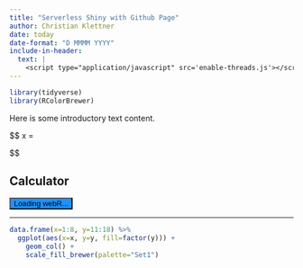 ```yaml
---
title: "Serverless Shiny with Github Page"
author: Christian Klettner
date: today
date-format: "D MMMM YYYY"
include-in-header: 
  text: |
    <script type="application/javascript" src='enable-threads.js'></script>
---
```


```r
library(tidyverse)
library(RColorBrewer)
```


Here is some introductory text content.

$$
x = \frac{-b \pm \sqrt{b^2 - 4ac}}{2a}

$$

## Calculator

```{=html}
<button class="btn btn-success btn-sm" type="button" style="background-color: dodgerblue" id="statusButton">
  <i class="fas fa-spinner fa-spin"></i>
  Loading webR...
</button>
<div id="iframeContainer"></div>
<script defer src="https://use.fontawesome.com/releases/v5.15.4/js/all.js" integrity="sha384-rOA1PnstxnOBLzCLMcre8ybwbTmemjzdNlILg8O7z1lUkLXozs4DHonlDtnE7fpc" crossorigin="anonymous"></script>

<script type="module">

  import { WebR } from 'https://webr.r-wasm.org/latest/webr.mjs';

  const webR = new WebR();
  // TODO
  const shinyScriptURL = 'https://raw.githubusercontent.com/kletts/macroeconomics/master/app.R'
  const shinyScriptName = 'app.R'

  let webSocketHandleCounter = 0;
  let webSocketRefs = {};

  const loadShiny = async () => {
    try {
      document.getElementById('statusButton').innerHTML = `
        <i class="fas fa-spinner fa-spin"></i>
        Setting up websocket proxy and register service worker`;

      class WebSocketProxy {
        url;
        handle;
        bufferedAmount;
        readyState;
        constructor(_url) {
          this.url = _url
          this.handle = webSocketHandleCounter++;
          this.bufferedAmount = 0;
          this.shelter = null;
          webSocketRefs[this.handle] = this;

          webR.evalRVoid(`
                        onWSOpen <- options('webr_httpuv_onWSOpen')[[1]]
                        if (!is.null(onWSOpen)) {
                          onWSOpen(${this.handle},list(handle = ${this.handle}))
                        }`)
                        
          setTimeout(() => { 
            this.readyState = 1;
            this.onopen()}, 
            0);
        }

        async send(msg) {
          webR.evalRVoid(`
          onWSMessage <- options('webr_httpuv_onWSMessage')[[1]]
          if (!is.null(onWSMessage)) {onWSMessage(${this.handle}, FALSE, '${msg}')}
          `)
        }
      }

      await webR.init();
      console.log('webR ready');

      (async () => {
        for (; ;) {
          const output = await webR.read();
          switch (output.type) {
            case 'stdout':
              console.log(output.data)
              break;
            case 'stderr':
              console.log(output.data)
              break;
            case '_webR_httpuv_TcpResponse':
              const registration = await navigator.serviceWorker.getRegistration();
              registration.active.postMessage({
                type: "wasm-http-response",
                uuid: output.uuid,
                response: output.data,
              });
              break;
            case '_webR_httpuv_WSResponse':
              const event = { data: output.data.message };
              webSocketRefs[output.data.handle].onmessage(event);
              console.log(event)
              break;
          }
        }
      })();
      // TODO
      const registration = await navigator.serviceWorker.register('/macroeconomics/httpuv-serviceworker.js', { scope: '/macroeconomics/' }).catch((error) => {
      console.error('Service worker registration error:', error);
      });

      if ('serviceWorker' in navigator) {
        navigator.serviceWorker.getRegistration()
          .then((registration) => {
            if (registration) {
              const scope = registration.scope;
              console.log('Service worker scope:', scope);
            } else {
              console.log('No registered service worker found.');
            }
          })
          .catch((error) => {
            console.error('Error retrieving service worker registration:', error);
          });
      } else {
        console.log('Service workers not supported.');
      }

      await navigator.serviceWorker.ready;
      window.addEventListener('beforeunload', async () => {
        await registration.unregister();
      });
      console.log("service worker registered");

      document.getElementById('statusButton').innerHTML = `
        <i class="fas fa-spinner fa-spin"></i>
        Downloading R script...
      `;
      await webR.evalR("download.file('" + shinyScriptURL + "', '" + shinyScriptName + "')");
      console.log("file downloaded");

      document.getElementById('statusButton').innerHTML = `
        <i class="fas fa-spinner fa-spin"></i>
        Installing packages...
      `;
      await webR.installPackages(["shiny", "jsonlite", "tidyverse", "RColorBrewer"])

      document.getElementById('statusButton').innerHTML = `
        <i class="fas fa-spinner fa-spin"></i>
        Loading app...
      `;

      webR.writeConsole(`
          library(shiny)
          runApp('` + shinyScriptName + `')
      `);

      // Setup listener for service worker messages
      navigator.serviceWorker.addEventListener('message', async (event) => {
        if (event.data.type === 'wasm-http-fetch') {
          var url = new URL(event.data.url);
          var pathname = url.pathname.replace(/.*\/__wasm__\/([0-9a-fA-F-]{36})/, "");
          var query = url.search.replace(/^\?/, '');
          webR.evalRVoid(`
                     onRequest <- options("webr_httpuv_onRequest")[[1]]
                     if (!is.null(onRequest)) {
                       onRequest(
                         list(
                           PATH_INFO = "${pathname}",
                           REQUEST_METHOD = "${event.data.method}",
                           UUID = "${event.data.uuid}",
                           QUERY_STRING = "${query}"
                         )
                       )
                     }
                     `);
        }
      });

      // Register with service worker and get our client ID
      const clientId = await new Promise((resolve) => {
        navigator.serviceWorker.addEventListener('message', function listener(event) {
          if (event.data.type === 'registration-successful') {
            navigator.serviceWorker.removeEventListener('message', listener);
            resolve(event.data.clientId);
            console.log("event data:")
            console.log(event.data)
          }
        });
        registration.active.postMessage({ type: "register-client" });
      });
      console.log('I am client: ', clientId);
      console.log("serviceworker proxy is ready");

      // Load the WASM httpuv hosted page in an iframe
      const containerDiv = document.getElementById('iframeContainer');
      let iframe = document.createElement('iframe');
      iframe.id = 'app';
      iframe.src = `./__wasm__/${clientId}/`;
      iframe.frameBorder = '0';
      iframe.style.width = '100%';
      iframe.style.height = '600px'; // Adjust the height as needed
      iframe.style.overflow = 'auto';
      containerDiv.appendChild(iframe);

      // Install the websocket proxy for chatting to httpuv
      iframe.contentWindow.WebSocket = WebSocketProxy;

      document.getElementById('statusButton').innerHTML = `
          <i class="fas fa-check-circle"></i>
          App loaded!
      `;
      document.getElementById('statusButton').style.backgroundColor = 'green';
      console.log("App loaded!");

    } catch (error) {
      console.log("Error:", error);
      document.getElementById('statusButton').innerHTML = `
        <i class="fas fa-times-circle"></i>
        Something went wrong...
      `;
      document.getElementById('statusButton').style.backgroundColor = 'red';
    }
  };

  loadShiny();

</script>
```

-----------

```r
data.frame(x=1:8, y=11:18) %>% 
  ggplot(aes(x=x, y=y, fill=factor(y))) + 
    geom_col() + 
    scale_fill_brewer(palette="Set1")
```

